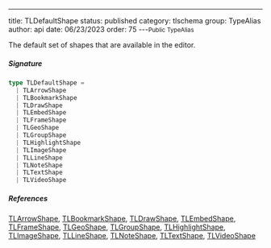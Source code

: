 ---
title: TLDefaultShape
status: published
category: tlschema
group: TypeAlias
author: api
date: 06/23/2023
order: 75
---<Small>Public TypeAlias</Small>

The default set of shapes that are available in the editor.


##### Signature


```ts
type TLDefaultShape =
  | TLArrowShape
  | TLBookmarkShape
  | TLDrawShape
  | TLEmbedShape
  | TLFrameShape
  | TLGeoShape
  | TLGroupShape
  | TLHighlightShape
  | TLImageShape
  | TLLineShape
  | TLNoteShape
  | TLTextShape
  | TLVideoShape
```

##### References

[TLArrowShape](/gen/tlschema/TLArrowShape-type), [TLBookmarkShape](/gen/tlschema/TLBookmarkShape-type), [TLDrawShape](/gen/tlschema/TLDrawShape-type), [TLEmbedShape](/gen/tlschema/TLEmbedShape-type), [TLFrameShape](/gen/tlschema/TLFrameShape-type), [TLGeoShape](/gen/tlschema/TLGeoShape-type), [TLGroupShape](/gen/tlschema/TLGroupShape-type), [TLHighlightShape](/gen/tlschema/TLHighlightShape-type), [TLImageShape](/gen/tlschema/TLImageShape-type), [TLLineShape](/gen/tlschema/TLLineShape-type), [TLNoteShape](/gen/tlschema/TLNoteShape-type), [TLTextShape](/gen/tlschema/TLTextShape-type), [TLVideoShape](/gen/tlschema/TLVideoShape-type)

